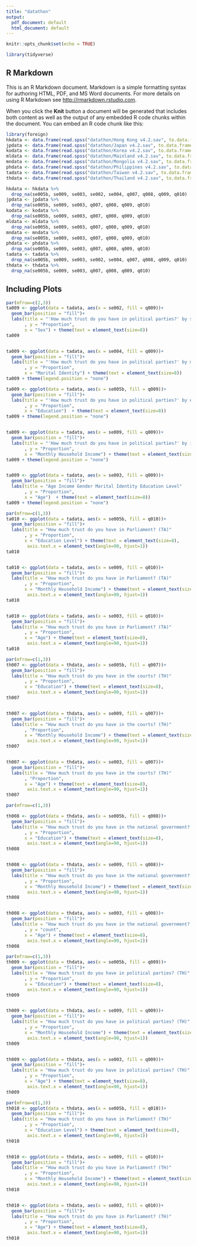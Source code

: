 ```yaml
---
title: "datathon"
output:
  pdf_document: default
  html_document: default
---
```


```r
knitr::opts_chunk$set(echo = TRUE)

library(tidyverse)
```

## R Markdown

This is an R Markdown document. Markdown is a simple formatting syntax for authoring HTML, PDF, and MS Word documents. For more details on using R Markdown see <http://rmarkdown.rstudio.com>.

When you click the **Knit** button a document will be generated that includes both content as well as the output of any embedded R code chunks within the document. You can embed an R code chunk like this:

```r
library(foreign)
hkdata <- data.frame(read.spss("datathon/Hong Kong v4.2.sav", to.data.frame=TRUE))
jpdata <- data.frame(read.spss("datathon/Japan v4.2.sav", to.data.frame=TRUE))
kodata <- data.frame(read.spss("datathon/Korea v4.2.sav", to.data.frame=TRUE))
mldata <- data.frame(read.spss("datathon/Mainland v4.2.sav", to.data.frame=TRUE))
mndata <- data.frame(read.spss("datathon/Mongolia v4.2.sav", to.data.frame=TRUE))
phdata <- data.frame(read.spss("datathon/Philippines v4.2.sav", to.data.frame=TRUE))
tadata <- data.frame(read.spss("datathon/Taiwan v4.2.sav", to.data.frame=TRUE))
thdata <- data.frame(read.spss("datathon/Thailand v4.2.sav", to.data.frame=TRUE))

```

```r
hkdata <- hkdata %>%
  drop_na(se005b, se009, se003, se002, se004, q007, q008, q009, q010)
jpdata <- jpdata %>%
  drop_na(se005b, se009, se003, q007, q008, q009, q010)
kodata <- kodata %>%
  drop_na(se005b, se009, se003, q007, q008, q009, q010)
mldata <- mldata %>%
  drop_na(se005b, se009, se003, q007, q008, q009, q010)
mndata <- mndata %>%
  drop_na(se005b, se009, se003, q007, q008, q009, q010)
phdata <- phdata %>%
  drop_na(se005b, se009, se003, q007, q008, q009, q010)
tadata <- tadata %>%
  drop_na(se005b, se009, se003, se002, se004, q007, q008, q009, q010)
thdata <- thdata %>%
  drop_na(se005b, se009, se003, q007, q008, q009, q010)

```


## Including Plots


```r
par(mfrow=c(2,3))
ta009 <- ggplot(data = tadata, aes(x = se002, fill = q009))+
  geom_bar(position = "fill")+
  labs(title = "'How much trust do you have in political parties?' by sex"
       , y = "Proportion",
       x = "Sex") + theme(text = element_text(size=8))
ta009


ta009 <- ggplot(data = tadata, aes(x = se004, fill = q009))+
  geom_bar(position = "fill")+
  labs(title = "'How much trust do you have in political parties?' by marital identity"
       , y = "Proportion",
       x = "Marital Identity") + theme(text = element_text(size=8))
ta009 + theme(legend.position = "none")

ta009 <- ggplot(data = tadata, aes(x = se005b, fill = q009))+
  geom_bar(position = "fill")+
  labs(title = "'How much trust do you have in political parties?' by education level"
       , y = "Proportion",
       x = "Education")  + theme(text = element_text(size=8))
ta009 + theme(legend.position = "none")


ta009 <- ggplot(data = tadata, aes(x = se009, fill = q009))+
  geom_bar(position = "fill")+
  labs(title = "'How much trust do you have in political parties?' by income"
       , y = "Proportion",
       x = "Monthly Household Income") + theme(text = element_text(size=8))
ta009 + theme(legend.position = "none")


ta009 <- ggplot(data = tadata, aes(x = se003, fill = q009))+
  geom_bar(position = "fill")+
  labs(title = "Age Income Gender Marital Identity Education Level"
       , y = "Proportion",
       x = "Age")  + theme(text = element_text(size=8))
ta009 + theme(legend.position = "none")
```

```r
par(mfrow=c(1,3))
ta010 <- ggplot(data = tadata, aes(x = se005b, fill = q010))+
  geom_bar(position = "fill")+
  labs(title = "How much trust do you have in Parliament? (TA)"
       , y = "Proportion",
       x = "Education Level") + theme(text = element_text(size=8),
        axis.text.x = element_text(angle=90, hjust=1))
ta010


ta010 <- ggplot(data = tadata, aes(x = se009, fill = q010))+
  geom_bar(position = "fill")+
  labs(title = "How much trust do you have in Parliament? (TA)"
       , y = "Proportion",
       x = "Monthly Household Income") + theme(text = element_text(size=8),
        axis.text.x = element_text(angle=90, hjust=1))
ta010


ta010 <- ggplot(data = tadata, aes(x = se003, fill = q010))+
  geom_bar(position = "fill")+
  labs(title = "How much trust do you have in Parliament? (TA)"
       , y = "Proportion",
       x = "Age") + theme(text = element_text(size=8),
        axis.text.x = element_text(angle=90, hjust=1))
ta010
```

```r
par(mfrow=c(1,3))
th007 <- ggplot(data = thdata, aes(x = se005b, fill = q007))+
  geom_bar(position = "fill")+
  labs(title = "How much trust do you have in the courts? (TH)"
       , y = "Proportion",
       x = "Education") + theme(text = element_text(size=8),
        axis.text.x = element_text(angle=90, hjust=1))
th007


th007 <- ggplot(data = thdata, aes(x = se009, fill = q007))+
  geom_bar(position = "fill")+
  labs(title = "How much trust do you have in the courts? (TH)"
       , "Proportion",
       x = "Monthly Household Income") + theme(text = element_text(size=8),
        axis.text.x = element_text(angle=90, hjust=1))
th007


th007 <- ggplot(data = thdata, aes(x = se003, fill = q007))+
  geom_bar(position = "fill")+
  labs(title = "How much trust do you have in the courts? (TH)"
       , "Proportion",
       x = "Age") + theme(text = element_text(size=8),
        axis.text.x = element_text(angle=90, hjust=1))
th007


```

```r
par(mfrow=c(1,3))

th008 <- ggplot(data = thdata, aes(x = se005b, fill = q008))+
  geom_bar(position = "fill")+
  labs(title = "How much trust do you have in the national government? (TH)"
       , y = "Proportion",
       x = "Education") + theme(text = element_text(size=8),
        axis.text.x = element_text(angle=90, hjust=1))
th008


th008 <- ggplot(data = thdata, aes(x = se009, fill = q008))+
  geom_bar(position = "fill")+
  labs(title = "How much trust do you have in the national government? (TH)"
       , y = "Proportion",
       x = "Monthly Household Income") + theme(text = element_text(size=8),
        axis.text.x = element_text(angle=90, hjust=1))
th008


th008 <- ggplot(data = thdata, aes(x = se003, fill = q008))+
  geom_bar(position = "fill")+
  labs(title = "How much trust do you have in the national government? (TH)"
       , y = "count",
       x = "Age") + theme(text = element_text(size=8),
        axis.text.x = element_text(angle=90, hjust=1))
th008


```

```r
par(mfrow=c(1,3))
th009 <- ggplot(data = thdata, aes(x = se005b, fill = q009))+
  geom_bar(position = "fill")+
  labs(title = "How much trust do you have in political parties? (TH)"
       , y = "Proportion",
       x = "Education") + theme(text = element_text(size=8),
        axis.text.x = element_text(angle=90, hjust=1))
th009


th009 <- ggplot(data = thdata, aes(x = se009, fill = q009))+
  geom_bar(position = "fill")+
  labs(title = "How much trust do you have in political parties? (TH)"
       , y = "Proportion",
       x = "Monthly Household Income") + theme(text = element_text(size=8),
        axis.text.x = element_text(angle=90, hjust=1))
th009


th009 <- ggplot(data = thdata, aes(x = se003, fill = q009))+
  geom_bar(position = "fill")+
  labs(title = "How much trust do you have in political parties? (TH)"
       , y = "Proportion",
       x = "Age") + theme(text = element_text(size=8),
        axis.text.x = element_text(angle=90, hjust=1))
th009
```

```r
par(mfrow=c(1,3))
th010 <- ggplot(data = thdata, aes(x = se005b, fill = q010))+
  geom_bar(position = "fill")+
  labs(title = "How much trust do you have in Parliament? (TH)"
       , y = "Proportion",
       x = "Education Level") + theme(text = element_text(size=8),
        axis.text.x = element_text(angle=90, hjust=1))
th010


th010 <- ggplot(data = thdata, aes(x = se009, fill = q010))+
  geom_bar(position = "fill")+
  labs(title = "How much trust do you have in Parliament? (TH)"
       , y = "Proportion",
       x = "Monthly Household Income") + theme(text = element_text(size=8),
        axis.text.x = element_text(angle=90, hjust=1))
th010


th010 <- ggplot(data = thdata, aes(x = se003, fill = q010))+
  geom_bar(position = "fill")+
  labs(title = "How much trust do you have in Parliament? (TH)"
       , y = "Proportion",
       x = "Age") + theme(text = element_text(size=8),
        axis.text.x = element_text(angle=90, hjust=1))
th010
```
